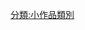 {{hiddencat}}
{{Stub Category|article=[[巴士|巴士]]|newstub=Bus-stub|category=巴士}}
{{WPSS-cat}}

[[分類:小作品類別|分類:小作品類別]]